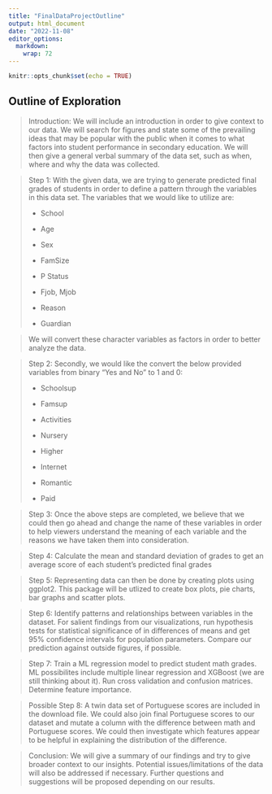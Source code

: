 ```yaml
---
title: "FinalDataProjectOutline"
output: html_document
date: "2022-11-08"
editor_options: 
  markdown: 
    wrap: 72
---
```


<!-- README.md is generated from README.Rmd. Please edit the README.Rmd file -->

```r
knitr::opts_chunk$set(echo = TRUE)
```

## Outline of Exploration

> Introduction: We will include an introduction in order to give context
> to our data. We will search for figures and state some of the
> prevailing ideas that may be popular with the public when it comes to
> what factors into student performance in secondary education. We will
> then give a general verbal summary of the data set, such as when,
> where and why the data was collected.

> Step 1: With the given data, we are trying to generate predicted final
> grades of students in order to define a pattern through the variables
> in this data set. The variables that we would like to utilize are:
>
> -   School
>
> -   Age
>
> -   Sex
>
> -   FamSize
>
> -   P Status
>
> -   Fjob, Mjob
>
> -   Reason
>
> -   Guardian

> We will convert these character variables as factors in order to
> better analyze the data.

> Step 2: Secondly, we would like the convert the below provided
> variables from binary "Yes and No" to 1 and 0:
>
> -   Schoolsup
>
> -   Famsup
>
> -   Activities
>
> -   Nursery
>
> -   Higher
>
> -   Internet
>
> -   Romantic
>
> -   Paid

> Step 3: Once the above steps are completed, we believe that we could
> then go ahead and change the name of these variables in order to help
> viewers understand the meaning of each variable and the reasons we
> have taken them into consideration.

> Step 4: Calculate the mean and standard deviation of grades to get an
> average score of each student's predicted final grades

> Step 5: Representing data can then be done by creating plots using
> ggplot2. This package will be utlized to create box plots, pie charts,
> bar graphs and scatter plots.

> Step 6: Identify patterns and relationships between variables in the
> dataset. For salient findings from our visualizations, run hypothesis
> tests for statistical significance of in differences of means and get
> 95% confidence intervals for population parameters. Compare our
> prediction against outside figures, if possible.

> Step 7: Train a ML regression model to predict student math grades. ML
> possibilites include multiple linear regression and XGBoost (we are
> still thinking about it). Run cross validation and confusion matrices.
> Determine feature importance.

> Possible Step 8: A twin data set of Portuguese scores are included in
> the download file. We could also join final Portuguese scores to our
> dataset and mutate a column with the difference between math and
> Portuguese scores. We could then investigate which features appear to
> be helpful in explaining the distribution of the difference.

> Conclusion: We will give a summary of our findings and try to give
> broader context to our insights. Potential issues/limitations of the
> data will also be addressed if necessary. Further questions and
> suggestions will be proposed depending on our results.
